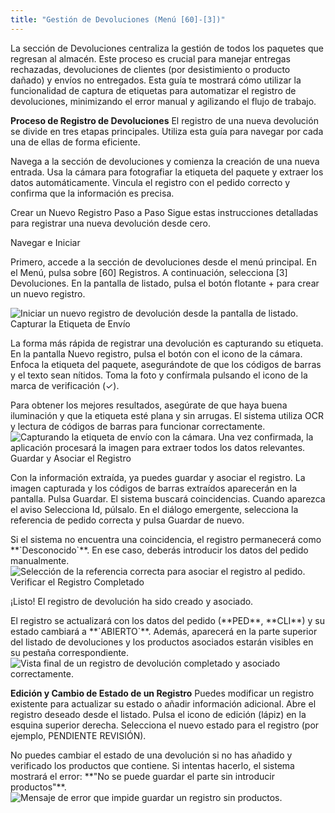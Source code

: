 ```yaml
---
title: "Gestión de Devoluciones (Menú [60]-[3])"
---
```


La sección de Devoluciones centraliza la gestión de todos los paquetes que regresan al almacén. Este proceso es crucial para manejar entregas rechazadas, devoluciones de clientes (por desistimiento o producto dañado) y envíos no entregados.
Esta guía te mostrará cómo utilizar la funcionalidad de captura de etiquetas para automatizar el registro de devoluciones, minimizando el error manual y agilizando el flujo de trabajo.


**Proceso de Registro de Devoluciones**
El registro de una nueva devolución se divide en tres etapas principales. Utiliza esta guía para navegar por cada una de ellas de forma eficiente.

<CardGroup cols={3}>
  <Card title="1. Iniciar Registro" icon="plus-circle">
    Navega a la sección de devoluciones y comienza la creación de una nueva entrada.
  </Card>
  <Card title="2. Capturar Etiqueta" icon="camera">
    Usa la cámara para fotografiar la etiqueta del paquete y extraer los datos automáticamente.
  </Card>
  <Card title="3. Asociar y Verificar" icon="link">
    Vincula el registro con el pedido correcto y confirma que la información es precisa.
  </Card>
</CardGroup>

Crear un Nuevo Registro Paso a Paso
Sigue estas instrucciones detalladas para registrar una nueva devolución desde cero.

<Steps>
  <Step>
    Navegar e Iniciar
  </Step>
  
  Primero, accede a la sección de devoluciones desde el menú principal.
  En el Menú, pulsa sobre [60] Registros.
  A continuación, selecciona [3] Devoluciones.
  En la pantalla de listado, pulsa el botón flotante \+ para crear un nuevo registro.

  <Frame>
    <img
      className="rounded-xl"
      src="https://i.imgur.com/W2d2DkE.png"
      alt="Iniciar un nuevo registro de devolución desde la pantalla de listado."
    />
  </Frame>
  <Step>
    Capturar la Etiqueta de Envío
  </Step>
  
  La forma más rápida de registrar una devolución es capturando su etiqueta.
  En la pantalla Nuevo registro, pulsa el botón con el icono de la cámara.
  Enfoca la etiqueta del paquete, asegurándote de que los códigos de barras y el texto sean nítidos.
  Toma la foto y confírmala pulsando el icono de la marca de verificación (✓).

  <Tip>
    Para obtener los mejores resultados, asegúrate de que haya buena iluminación y que la etiqueta esté plana y sin arrugas. El sistema utiliza OCR y lectura de códigos de barras para funcionar correctamente.
  </Tip>
  <Frame>
    <img
      className="rounded-xl"
      src="https://i.imgur.com/vHq0L9d.png"
      alt="Capturando la etiqueta de envío con la cámara."
    />
  </Frame>
  Una vez confirmada, la aplicación procesará la imagen para extraer todos los datos relevantes.
  <Step>
    Guardar y Asociar el Registro
  </Step>
  
  Con la información extraída, ya puedes guardar y asociar el registro.
  La imagen capturada y los códigos de barras extraídos aparecerán en la pantalla.
  Pulsa Guardar.
  El sistema buscará coincidencias. Cuando aparezca el aviso Selecciona Id, púlsalo.
  En el diálogo emergente, selecciona la referencia de pedido correcta y pulsa Guardar de nuevo.

  <Info>
    Si el sistema no encuentra una coincidencia, el registro permanecerá como **`Desconocido`**. En ese caso, deberás introducir los datos del pedido manualmente.
  </Info>
  <Frame>
    <img
      className="rounded-xl"
      src="https://i.imgur.com/b9i66cW.png"
      alt="Selección de la referencia correcta para asociar el registro al pedido."
    />
  </Frame>
  <Step>
    Verificar el Registro Completado
  </Step>
  
  ¡Listo\! El registro de devolución ha sido creado y asociado.

  <Check>
    El registro se actualizará con los datos del pedido (**PED**, **CLI**) y su estado cambiará a **`ABIERTO`**. Además, aparecerá en la parte superior del listado de devoluciones y los productos asociados estarán visibles en su pestaña correspondiente.
  </Check>
  <Frame>
    <img
      className="rounded-xl"
      src="https://i.imgur.com/5lI4T3G.png"
      alt="Vista final de un registro de devolución completado y asociado correctamente."
    />
  </Frame>
</Steps>

**Edición y Cambio de Estado de un Registro**
Puedes modificar un registro existente para actualizar su estado o añadir información adicional.
Abre el registro deseado desde el listado.
Pulsa el icono de edición (lápiz) en la esquina superior derecha.
Selecciona el nuevo estado para el registro (por ejemplo, PENDIENTE REVISIÓN).

<Warning>
  No puedes cambiar el estado de una devolución si no has añadido y verificado los productos que contiene. Si intentas hacerlo, el sistema mostrará el error: **"No se puede guardar el parte sin introducir productos"**.
</Warning>

<Frame>
  <img
    className="rounded-xl"
    src="https://i.imgur.com/s6wYn3M.png"
    alt="Mensaje de error que impide guardar un registro sin productos."
  />
</Frame>